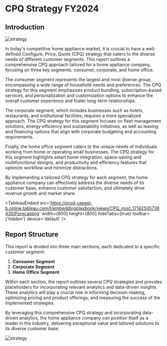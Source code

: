 
# CPQ Strategy FY2024

## Introduction

![strategy](https://images.unsplash.com/photo-1707761918029-1295034aa31e?q=80&w=2940&auto=format&fit=crop&ixlib=rb-4.0.3&ixid=M3wxMjA3fDB8MHxwaG90by1wYWdlfHx8fGVufDB8fHx8fA%3D%3D)

In today's competitive home appliance market, it is crucial to have a well-defined Configure, Price, Quote (CPQ) strategy that caters to the diverse needs of different customer segments. This report outlines a comprehensive CPQ approach tailored for a home appliance company, focusing on three key segments: consumer, corporate, and home office.

The consumer segment represents the largest and most diverse group, encompassing a wide range of household needs and preferences. The CPQ strategy for this segment emphasizes product bundling, subscription-based services, and personalization and customization options to enhance the overall customer experience and foster long-term relationships.

The corporate segment, which includes businesses such as hotels, restaurants, and institutional facilities, requires a more specialized approach. The CPQ strategy for this segment focuses on fleet management solutions, energy efficiency and sustainability initiatives, as well as leasing and financing options that align with corporate budgeting and accounting requirements.

Finally, the home office segment caters to the unique needs of individuals working from home or operating small businesses. The CPQ strategy for this segment highlights smart home integration, space-saving and multifunctional designs, and productivity and efficiency features that optimize workflow and minimize distractions.

By implementing a tailored CPQ strategy for each segment, the home appliance company can effectively address the diverse needs of its customer base, enhance customer satisfaction, and ultimately drive revenue growth and market share.

<TableauEmbed
  src='https://prod-useast-b.online.tableau.com/t/embeddingplaybook/views/CPQ_misc_17182505736430/Forecasting'
  width={800}
  height={800}
  hideTabs={true}
  toolbar={'hidden'}
  device='default'
/>

## Report Structure

This report is divided into three main sections, each dedicated to a specific customer segment:

1. **Consumer Segment**
2. **Corporate Segment**
3. **Home Office Segment**

Within each section, the report outlines several CPQ strategies and provides placeholders for incorporating relevant analytics and data-driven insights. These analytics will play a crucial role in informing decision-making, optimizing pricing and product offerings, and measuring the success of the implemented strategies.

By leveraging this comprehensive CPQ strategy and incorporating data-driven analytics, the home appliance company can position itself as a leader in the industry, delivering exceptional value and tailored solutions to its diverse customer base.

![strategy](https://images.unsplash.com/photo-1454165804606-c3d57bc86b40?q=80&w=2940&auto=format&fit=crop&ixlib=rb-4.0.3&ixid=M3wxMjA3fDB8MHxwaG90by1wYWdlfHx8fGVufDB8fHx8fA%3D%3D)
